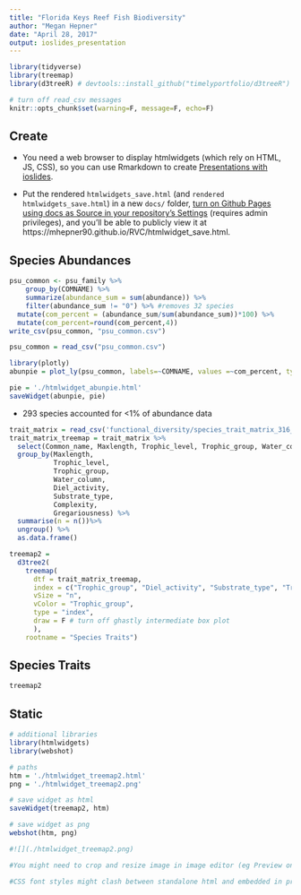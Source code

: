 ```yaml
---
title: "Florida Keys Reef Fish Biodiversity"
author: "Megan Hepner"
date: "April 28, 2017"
output: ioslides_presentation
---
```


```r
library(tidyverse)
library(treemap)
library(d3treeR) # devtools::install_github("timelyportfolio/d3treeR")

# turn off read_csv messages
knitr::opts_chunk$set(warning=F, message=F, echo=F)
```

## Create

- You need a web browser to display htmlwidgets (which rely on HTML, JS, CSS), so you can use Rmarkdown to create [Presentations with ioslides](http://rmarkdown.rstudio.com/ioslides_presentation_format.html).

- Put the rendered `htmlwidgets_save.html` (and `rendered htmlwidgets_save.html`) in a new `docs/` folder, [turn on Github Pages using docs as Source in your repository's Settings](https://github.com/blog/2233-publish-your-project-documentation-with-github-pages) (requires admin privileges), and you'll be able to publicly view it at https://mhepner90.github.io/RVC/htmlwidget_save.html.

## Species Abundances 

```r
psu_common <- psu_family %>%
    group_by(COMNAME) %>%
    summarize(abundance_sum = sum(abundance)) %>%
    filter(abundance_sum != "0") %>% #removes 32 species 
  mutate(com_percent = (abundance_sum/sum(abundance_sum))*100) %>%
  mutate(com_percent=round(com_percent,4))
write_csv(psu_common, "psu_common.csv")

psu_common = read_csv("psu_common.csv")

library(plotly)
abunpie = plot_ly(psu_common, labels=~COMNAME, values =~com_percent, type="pie")

pie = './htmlwidget_abunpie.html'
saveWidget(abunpie, pie)

```

- 293 species accounted for <1% of abundance data

```r
trait_matrix = read_csv('functional_diversity/species_trait_matrix_316_spp.csv')
trait_matrix_treemap = trait_matrix %>%
  select(Common_name, Maxlength, Trophic_level, Trophic_group, Water_column,Diel_activity,Substrate_type,Complexity, Gregariousness) %>% 
  group_by(Maxlength,
           Trophic_level,
           Trophic_group,
           Water_column,
           Diel_activity,
           Substrate_type,
           Complexity,
           Gregariousness) %>%
  summarise(n = n())%>% 
  ungroup() %>%
  as.data.frame()

treemap2 = 
  d3tree2(
    treemap(
      dtf = trait_matrix_treemap,
      index = c("Trophic_group", "Diel_activity", "Substrate_type", "Trophic_level", "Water_column","Maxlength","Complexity","Gregariousness"),
      vSize = "n", 
      vColor = "Trophic_group",
      type = "index",
      draw = F # turn off ghastly intermediate box plot
      ),
    rootname = "Species Traits")
```

## Species Traits

```r
treemap2
```

## Static

```r
# additional libraries
library(htmlwidgets)
library(webshot)

# paths
htm = './htmlwidget_treemap2.html'
png = './htmlwidget_treemap2.png'

# save widget as html
saveWidget(treemap2, htm)

# save widget as png
webshot(htm, png)

#![](./htmlwidget_treemap2.png)

#You might need to crop and resize image in image editor (eg Preview on Mac) to fit on slide

#CSS font styles might clash between standalone html and embedded in presentation, which is fixable with some work

```
